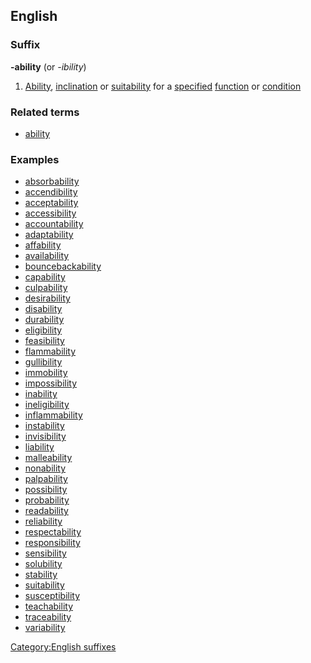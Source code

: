 ==English==
===Suffix===
'''-ability''' (or ''-ibility'')
#[[Ability]], [[inclination]] or [[suitability]] for a [[specified]] [[function]] or [[condition]]
===Related terms===
*[[ability]]
===Examples===
*[[absorbability]]
*[[accendibility]]
*[[acceptability]]
*[[accessibility]]
*[[accountability]]
*[[adaptability]]
*[[affability]]
*[[availability]]
*[[bouncebackability]]
*[[capability]]
*[[culpability]]
*[[desirability]]
*[[disability]]
*[[durability]]
*[[eligibility]]
*[[feasibility]]
*[[flammability]]
*[[gullibility]]
*[[immobility]]
*[[impossibility]]
*[[inability]]
*[[ineligibility]]
*[[inflammability]]
*[[instability]]
*[[invisibility]]
*[[liability]]
*[[malleability]]
*[[nonability]]
*[[palpability]]
*[[possibility]]
*[[probability]]
*[[readability]]
*[[reliability]]
*[[respectability]]
*[[responsibility]]
*[[sensibility]]
*[[solubility]]
*[[stability]]
*[[suitability]]
*[[susceptibility]]
*[[teachability]]
*[[traceability]]
*[[variability]]


[[Category:English suffixes]]